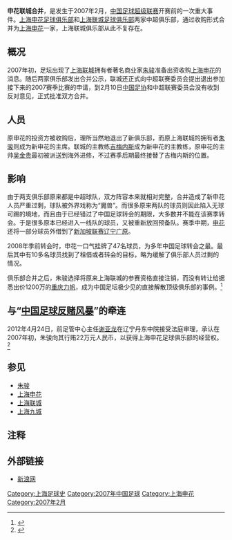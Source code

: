 '''申花联城合并'''，是发生于2007年2月，[[2007年中国足球超级联赛|中国足球超级联赛]]开赛前的一次重大事件。[[上海申花足球俱乐部|上海申花足球俱乐部]]和[[上海联城足球俱乐部|上海联城足球俱乐部]]两家中超俱乐部，通过收购形式合并为[[上海申花|上海申花]]一家，上海联城俱乐部从此不复存在。

==概况==
2007年初，足坛出现了[[上海联城|上海联城]]拥有者著名商业家[[朱骏|朱骏]]准备出资收购[[上海申花|上海申花]]的消息。随后两家俱乐部发出合并公示，联城还正式向中超联赛委员会提出退出参加接下来的2007赛季比赛的申请，到2月10日[[中国足协|中国足协]]和中超联赛委员会没有收到反对意见，正式批准双方合并。

==人员==
原申花的投资方被收购后，理所当然地退出了新俱乐部，而原上海联城的拥有者[[朱骏|朱骏]]则成为新申花的主席。联城的主教练[[奥斯瓦尔多·吉梅内斯|吉梅内斯]]成为新申花的主教练，原申花的主帅[[吴金贵|吴金贵]]最初被派送到海外进修，不过赛季后期最终接替了吉梅内斯的位置。

==影响==
由于两支俱乐部原来都是中超球队，双方阵容本来就相对完整，合并造成了新申花人员严重过剩，球队被外界戏称为“魔兽”。而很多原来两队的球员则因此陷入无球可踢的境地，而且由于已经错过了中国足球转会的期限，大多数并不能在该赛季转会。于是很多原本已经进入一线队的球员，又被重新放回预备队。赛季中期，[[上海申花|申花]]还将一部分球员外借到了[[新加坡职业足球联赛|新加坡联赛]][[辽宁广原|辽宁广原]]。

2008年季前转会时，申花一口气挂牌了47名球员，为多年中国足球转会之最。最后其中有10多名球员找到了租借或者转会的目标，略为缓解了俱乐部人员过剩的情况。

俱乐部合并之后，朱骏选择将原来上海联城的参赛资格直接注销，而没有转让给据悉出价1200万的[[重庆力帆|重庆力帆]]，成为中国足坛极少见的直接解散顶级俱乐部的事例。<ref>{{cite news|url=http://sports.sohu.com/20070212/n248195458.shtml|title=力帆1200万求购联城 朱骏“自杀”式注销俱乐部|publisher=搜狐体育|date=2007-02-12|accessdate=2009-01-06|archive-date=2007-02-22|archive-url=https://web.archive.org/web/20070222004324/http://sports.sohu.com/20070212/n248195458.shtml|dead-url=no}}</ref>

==与“[[中国足坛反腐风暴|中国足球反赌风暴]]”的牵连==

2012年4月24日，前足管中心主任[[谢亚龙|谢亚龙]]在辽宁丹东中院接受法庭审理，承认在2007年初，朱骏向其行贿22万元人民币，以获得上海申花足球俱乐部的经营权。<ref>{{cite news|url=http://sports.163.com/12/0425/00/7VT6IMBD00051C89.html|title=朱骏曾行贿谢亚龙22万 申花老板出国避协助调查|publisher=网易体育|date=2012-04-25|accessdate=2012-05-12|archive-date=2012-05-15|archive-url=https://web.archive.org/web/20120515195835/http://sports.163.com/12/0425/00/7VT6IMBD00051C89.html|dead-url=no}}</ref>

==参见==
* [[朱骏|朱骏]]
* [[上海申花|上海申花]]
* [[上海联城足球俱乐部|上海联城]]
* [[无锡中邦足球俱乐部|上海九城]]

==注释==
<small>
<references />
</small>

==外部链接==
* [http://sports.sina.com.cn/j/2007-02-27/03352769806.shtml 新浪网] {{Wayback|url=http://sports.sina.com.cn/j/2007-02-27/03352769806.shtml |date=20160304141615 }}

[[Category:上海足球史|Category:上海足球史]]
[[Category:2007年中国足球|Category:2007年中国足球]]
[[Category:上海申花|Category:上海申花]]
[[Category:2007年2月|Category:2007年2月]]